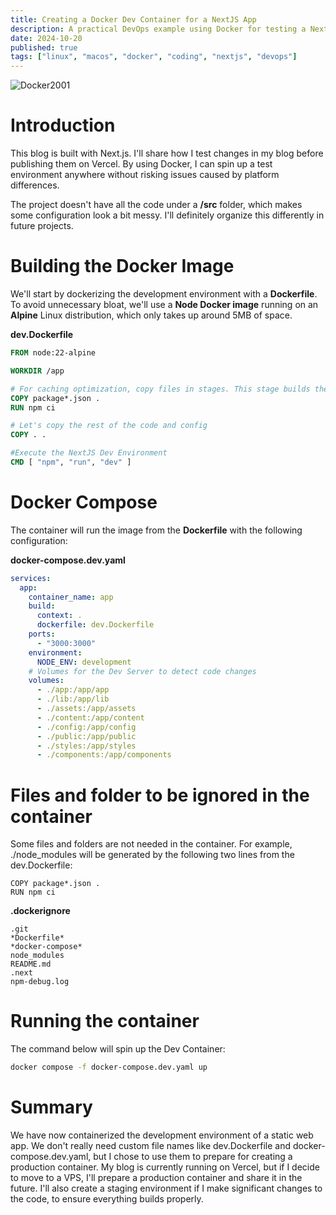 ```yaml
---
title: Creating a Docker Dev Container for a NextJS App
description: A practical DevOps example using Docker for testing a NextJS Web App
date: 2024-10-20
published: true
tags: ["linux", "macos", "docker", "coding", "nextjs", "devops"]
---
```


<Image alt="Docker2001" src="/docker2001.png" width={400} height={400} />

# Introduction

This blog is built with Next.js. I'll share how I test changes in my blog
before publishing them on Vercel. By using Docker, I can spin up a test
environment anywhere without risking issues caused by platform differences.

The project doesn't have all the code under a **/src** folder, which makes some
configuration look a bit messy. I'll definitely organize this differently in
future projects.

# Building the Docker Image

We'll start by dockerizing the development environment with a **Dockerfile**.
To avoid unnecessary bloat, we'll use a **Node Docker image** running on an
**Alpine** Linux distribution, which only takes up around 5MB of space.

**dev.Dockerfile**

```Dockerfile
FROM node:22-alpine

WORKDIR /app

# For caching optimization, copy files in stages. This stage builds the dev dependancies
COPY package*.json .
RUN npm ci

# Let's copy the rest of the code and config
COPY . .

#Execute the NextJS Dev Environment
CMD [ "npm", "run", "dev" ]
```

# Docker Compose

The container will run the image from the **Dockerfile** with the following configuration:

**docker-compose.dev.yaml**

```yaml
services:
  app:
    container_name: app
    build:
      context: .
      dockerfile: dev.Dockerfile
    ports:
      - "3000:3000"
    environment:
      NODE_ENV: development
    # Volumes for the Dev Server to detect code changes
    volumes:
      - ./app:/app/app
      - ./lib:/app/lib
      - ./assets:/app/assets
      - ./content:/app/content
      - ./config:/app/config
      - ./public:/app/public
      - ./styles:/app/styles
      - ./components:/app/components
```

# Files and folder to be ignored in the container

Some files and folders are not needed in the container. For example,
./node_modules will be generated by the following two lines from the
dev.Dockerfile:

```
COPY package*.json .
RUN npm ci
```

**.dockerignore**

```
.git
*Dockerfile*
*docker-compose*
node_modules
README.md
.next
npm-debug.log
```

# Running the container

The command below will spin up the Dev Container:

```bash
docker compose -f docker-compose.dev.yaml up
```

# Summary

We have now containerized the development environment of a static web app. We
don't really need custom file names like dev.Dockerfile and
docker-compose.dev.yaml, but I chose to use them to prepare for creating a
production container. My blog is currently running on Vercel, but if I decide
to move to a VPS, I'll prepare a production container and share it in the
future. I'll also create a staging environment if I make significant changes to
the code, to ensure everything builds properly.
